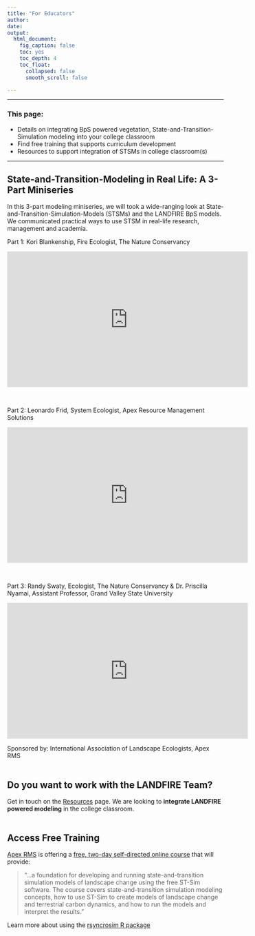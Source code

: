 ```yaml
---
title: "For Educators"
author:
date: 
output:
  html_document:
    fig_caption: false
    toc: yes
    toc_depth: 4
    toc_float:
      collapsed: false
      smooth_scroll: false

---
```

***

### This page:
+ Details on integrating BpS powered vegetation, State-and-Transition-Simulation modeling into your college classroom 
+ Find free training that supports curriculum development
+ Resources to support integration of STSMs in college classroom(s)

***

## State-and-Transition-Modeling in Real Life: A 3-Part Miniseries 

In this 3-part modeling miniseries, we will took a wide-ranging look at State-and-Transition-Simulation-Models (STSMs) and the LANDFIRE BpS models. We communicated practical ways to use STSM in real-life research, management and academia. 

Part 1: Kori Blankenship, Fire Ecologist, The Nature Conservancy
 
<iframe width="560" height="315" src="https://www.youtube.com/embed/MRPlzP5Ef5U" title="YouTube video player" frameborder="0" allow="accelerometer; autoplay; clipboard-write; encrypted-media; gyroscope; picture-in-picture" allowfullscreen></iframe>
<br>


Part 2: Leonardo Frid, System Ecologist, Apex Resource Management Solutions

<iframe width="560" height="315" src="https://www.youtube.com/embed/qeFg40vQU9k" title="YouTube video player" frameborder="0" allow="accelerometer; autoplay; clipboard-write; encrypted-media; gyroscope; picture-in-picture" allowfullscreen></iframe>
<br>


Part 3: Randy Swaty, Ecologist, The Nature Conservancy & Dr. Priscilla Nyamai, Assistant Professor, Grand Valley State University

<iframe width="560" height="315" src="https://www.youtube.com/embed/8Ybz75H9YXg" title="YouTube video player" frameborder="0" allow="accelerometer; autoplay; clipboard-write; encrypted-media; gyroscope; picture-in-picture" allowfullscreen></iframe>

Sponsored by: International Association of Landscape Ecologists, Apex RMS
<br>
<br>



## Do you want to work with the LANDFIRE Team? 
Get in touch on the [Resources](./contactsResources.html){target='blank'} page. We are looking to **integrate LANDFIRE powered modeling** in the college classroom. 
<br>
<br>



## Access Free Training

[Apex RMS](https://apexrms.com/){target='blank'} is offering a [free, two-day self-directed online course](https://apexrms.com/st-sim-course-details/){target='blank'} that will provide:

>"...a foundation for developing and running state-and-transition simulation models of landscape change using the free ST-Sim software. The course covers state-and-transition simulation modeling concepts, how to use ST-Sim to create models of landscape change and terrestrial carbon dynamics, and how to run the models and interpret the results."


Learn more about using the [rsyncrosim R package](https://syncrosim.com/r-package/){target='blank'}
<br>
<br>
